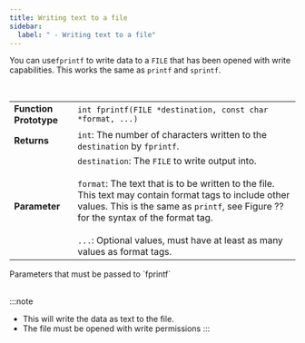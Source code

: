 ```yaml
---
title: Writing text to a file
sidebar:
  label: " - Writing text to a file"
---
```


You can use`fprintf` to write data to a `FILE` that has been opened with write capabilities. This works the same as `printf` and `sprintf`.


<br/>
<a id="TableFprintf"></a>

|   |   |
|---|---|
| **Function Prototype** | `int fprintf(FILE *destination, const char *format, ...)` |
| **Returns** | `int`: The number of characters written to the `destination` by `fprintf`. |
| **Parameter** | `destination`: The `FILE` to write output into.<br/><br/>`format`: The text that is to be written to the file. This text may contain format tags to include other values. This is the same as <code>printf</code>, see Figure ?? for the syntax of the format tag.<br/><br/>`...`: Optional values, must have at least as many values as format tags.|

<div class="caption">Parameters that must be passed to `fprintf`</div><br/>

:::note
- This will write the data as text to the file.
- The file must be opened with write permissions
:::
